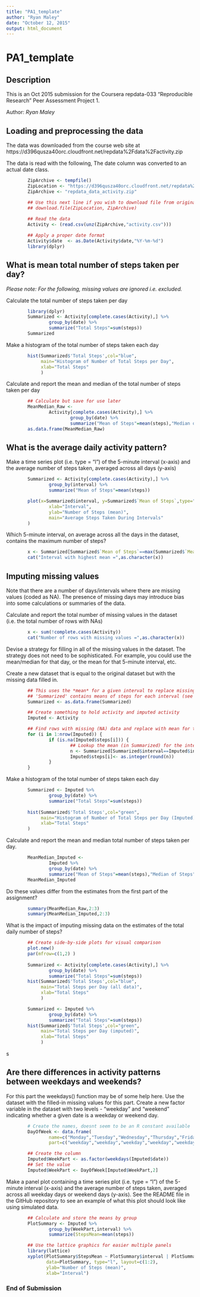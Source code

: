 ```yaml
---
title: "PA1_template"
author: "Ryan Maley"
date: "October 12, 2015"
output: html_document
---
```


# PA1_template
## Description
This is an Oct 2015 submission for the Coursera repdata-033 "Reproducible Research" Peer Assessment Project 1.

Author: *Ryan Maley*

## Loading and preprocessing the data
The data was downloaded from the course web site at https://d396qusza40orc.cloudfront.net/repdata%2Fdata%2Factivity.zip

The data is read with the following, The date column was converted to an actual date class.
```r
        ZipArchive <- tempfile()
        ZipLocation <- "https://d396qusza40orc.cloudfront.net/repdata%2Fdata%2Factivity.zip"
        ZipArchive <- "repdata_data_activity.zip"

        ## Use this next line if you wish to download file from original location
        ## download.file(ZipLocation, ZipArchive)
        
        ## Read the data
        Activity <- (read.csv(unz(ZipArchive,"activity.csv")))

        ## Apply a proper date format
        Activity$date  <- as.Date(Activity$date,"%Y-%m-%d")
        library(dplyr)
```


## What is mean total number of steps taken per day?

*Please note: For the following, missing values are ignored i.e. excluded.*

Calculate the total number of steps taken per day
```r
        library(dplyr)
        Summarized <- Activity[complete.cases(Activity),] %>% 
                group_by(date) %>% 
                summarize("Total Steps"=sum(steps))
        Summarized
```

Make a histogram of the total number of steps taken each day        
```r
        hist(Summarized$'Total Steps',col="blue",
             main="Histogram of Number of Total Steps per Day",
             xlab="Total Steps"
             )
```


Calculate and report the mean and median of the total number of steps taken per day
```r
        ## Calculate but save for use later
        MeanMedian_Raw <- 
                Activity[complete.cases(Activity),] %>% 
                        group_by(date) %>% 
                        summarize("Mean of Steps"=mean(steps),"Median of Steps"=median(steps))
        as.data.frame(MeanMedian_Raw)
```

## What is the average daily activity pattern?

Make a time series plot (i.e. type = "l") of the 5-minute interval (x-axis) and the average number of steps taken, averaged across all days (y-axis)
```r
        Summarized <- Activity[complete.cases(Activity),] %>% 
                group_by(interval) %>% 
                summarize("Mean of Steps"=mean(steps))

        plot(x=Summarized$interval, y=Summarized$`Mean of Steps`,type="l",
                xlab="Interval",
                ylab="Number of Steps (mean)",
                main="Average Steps Taken During Intervals"
        )

```

Which 5-minute interval, on average across all the days in the dataset, contains the maximum number of steps?
```r
        x <- Summarized[Summarized$`Mean of Steps`==max(Summarized$`Mean of Steps`),1]
        cat("Interval with highest mean =",as.character(x))
```

## Imputing missing values
Note that there are a number of days/intervals where there are missing values (coded as NA). The presence of missing days may introduce bias into some calculations or summaries of the data.

Calculate and report the total number of missing values in the dataset (i.e. the total number of rows with NAs)
```r
        x <- sum(!complete.cases(Activity))
        cat("Number of rows with missing values =",as.character(x))
``` 


Devise a strategy for filling in all of the missing values in the dataset. The strategy does not need to be sophisticated. For example, you could use the mean/median for that day, or the mean for that 5-minute interval, etc.

Create a new dataset that is equal to the original dataset but with the missing data filled in.
```r
        ## This uses the *mean* for a given interval to replace missing steps values (NAs)
        ## 'Summarized' contains means of steps for each interval (see above)
        Summarized <- as.data.frame(Summarized)

        ## Create something to hold activity and imputed activity
        Imputed <- Activity

        ## Find rows with missing (NA) data and replace with mean for the interval
        for (i in 1:nrow(Imputed)) {
                if (is.na(Imputed$steps[i])) {
                        ## Lookup the mean (in Summarized) for the interval of this row
                        n <- Summarized[Summarized$interval==Imputed$interval[i],"Mean of Steps"]
                        Imputed$steps[i]<- as.integer(round(n))
                }
        }

``` 

        
Make a histogram of the total number of steps taken each day
```r
        Summarized <- Imputed %>% 
                group_by(date) %>% 
                summarize("Total Steps"=sum(steps))
        
        hist(Summarized$'Total Steps',col="green",
             main="Histogram of Number of Total Steps per Day (Imputed)",
             xlab="Total Steps"
        )
``` 


Calculate and report the mean and median total number of steps taken per day. 
```r
        MeanMedian_Imputed <- 
                Imputed %>% 
                group_by(date) %>% 
                summarize("Mean of Steps"=mean(steps),"Median of Steps"=median(steps))
        MeanMedian_Imputed
``` 


Do these values differ from the estimates from the first part of the assignment? 
```r
        summary(MeanMedian_Raw,2:3)
        summary(MeanMedian_Imputed,2:3)
``` 

What is the impact of imputing missing data on the estimates of the total daily number of steps?
```r
        ## Create side-by-side plots for visual comparison
        plot.new()
        par(mfrow=c(1,2) )
        
        Summarized <- Activity[complete.cases(Activity),] %>% 
                group_by(date) %>% 
                summarize("Total Steps"=sum(steps))
        hist(Summarized$'Total Steps',col="blue",
             main="Total Steps per Day (all data)",
             xlab="Total Steps"
             )

        Summarized <- Imputed %>% 
                group_by(date) %>% 
                summarize("Total Steps"=sum(steps))
        hist(Summarized$'Total Steps',col="green",
             main="Total Steps per Day (imputed)",
             xlab="Total Steps"
             )
``` 
s

## Are there differences in activity patterns between weekdays and weekends?

For this part the weekdays() function may be of some help here. 
Use the dataset with the filled-in missing values for this part.
Create a new factor variable in the dataset with two levels - "weekday" and "weekend" indicating whether a given date is a weekday or weekend day.
```r
        # Create the names, doesnt seem to be an R constant available
        DayOfWeek <- data.frame(
                name=c("Monday","Tuesday","Wednesday","Thursday","Friday","Saturday","Sunday"),
                part=c("weekday","weekday","weekday","weekday","weekday","weekend","weekend"))

        ## Create the column
        Imputed$WeekPart <- as.factor(weekdays(Imputed$date))
        ## Set the value
        Imputed$WeekPart <- DayOfWeek[Imputed$WeekPart,2]
```

Make a panel plot containing a time series plot (i.e. type = "l") of the 5-minute interval (x-axis) and the average number of steps taken, averaged across all weekday days or weekend days (y-axis). 
See the README file in the GitHub repository to see an example of what this plot should look like using simulated data.
```r
        ## Calculate and store the means by group
        PlotSummary <- Imputed %>% 
                group_by(WeekPart,interval) %>% 
                summarize(StepsMean=mean(steps))

        ## Use the lattice graphics for easier multiple panels
        library(lattice)
        xyplot(PlotSummary$StepsMean ~ PlotSummary$interval | PlotSummary$WeekPart, 
               data=PlotSummary, type="l", layout=c(1:2),
               ylab="Number of Steps (mean)",
               xlab="Interval")
```

### End of Submission
